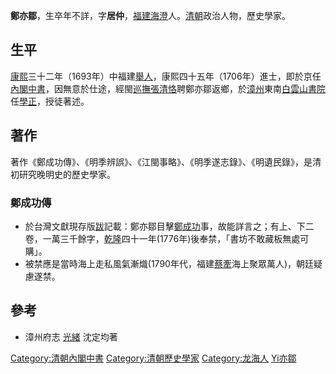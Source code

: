 '''鄭亦鄒'''，生卒年不詳，字'''居仲'''，[[福建省|福建]][[海澄|海澄]]人。[[清朝|清朝]]政治人物，歷史學家。

==生平==
[[康熙|康熙]]三十二年（1693年）中福建[[舉人|舉人]]，康熙四十五年（1706年）進士，即於京任[[内阁中书|內閣中書]]，因無意於仕途，經閩[[巡撫|巡撫]][[張清恪|張清恪]]聘鄭亦鄒返鄉，於[[漳州|漳州]]東南[[白雲山書院|白雲山書院]]任[[學正|學正]]，授徒著述。

==著作==
著作《鄭成功傳》、《明季辨誤》、《江閩事略》、《明季遂志錄》、《明遺民錄》，是清初研究晚明史的歷史學家。

===鄭成功傳===
*於台灣文獻現存版[[跋|跋]]記載：鄭亦鄒目擊[[鄭成功|鄭成功]]事，故能詳言之；有上、下二卷，一萬三千餘字，[[乾隆|乾隆]]四十一年(1776年)後奉禁，「書坊不敢藏板無處可購」。
*被禁應是當時海上走私風氣漸熾(1790年代，福建[[蔡牽|蔡牽]]海上聚眾萬人)，朝廷疑慮遂禁。

==參考==
*漳州府志 [[光緒|光緒]] 沈定均著

{{清朝人物小作品}}
{{康熙四十五年丙戌科殿試金榜}}
{{DEFAULTSORT:Zheng鄭}}
[[Category:清朝內閣中書|Category:清朝內閣中書]]
[[Category:清朝歷史學家|Category:清朝歷史學家]]
[[Category:龙海人|Category:龙海人]]
[[Category:鄭姓|Yi亦鄒]]